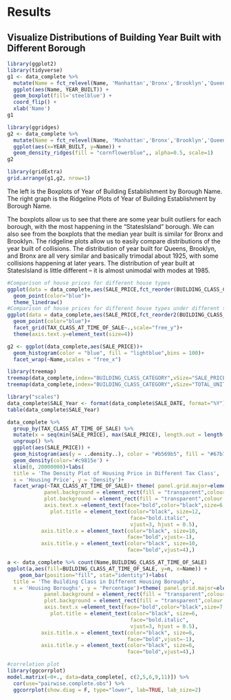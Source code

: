 # Results
## Visualize Distributions of Building Year Built with Different Borough
```r
library(ggplot2)
library(tidyverse)
g1 <- data_complete %>% 
  mutate(Name = fct_relevel(Name, 'Manhattan','Bronx','Brooklyn','Queens','StatesIsland')) %>%
  ggplot(aes(Name, YEAR_BUILT)) +
  geom_boxplot(fill='steelblue') +
  coord_flip() +
  xlab('Name')
g1
```

```r
library(ggridges) 
g2 <- data_complete %>%
  mutate(Name = fct_relevel(Name, 'Manhattan','Bronx','Brooklyn','Queens','StatesIsland')) %>%
  ggplot(aes(x=YEAR_BUILT, y=Name)) +
  geom_density_ridges(fill = "cornflowerblue",, alpha=0.5, scale=1)
g2
```

```r
library(gridExtra)
grid.arrange(g1,g2, nrow=1)
```

The left is the Boxplots of Year of Building Establishment by Borough Name. The right graph is the Ridgeline Plots of Year of Building Establishment by Borough Name.

The boxplots allow us to see that there are some year bulit outliers for each borough, with the most happening in the “StatesIsland” borough. We can also see from the boxplots that the median year built is similar for Bronx and Brooklyn. The ridgeline plots allow us to easily compare distributions of the year built of collisions. The distribution of year built for Queens, Brooklyn, and Bronx are all very similar and basically trimodal about 1925, with some collisions happening at later years. The distribution of year built at StatesIsland is little different – it is almost unimodal with modes at 1985.

```r
#Comparison of house prices for different house types 
ggplot(data = data_complete,aes(SALE_PRICE,fct_reorder(BUILDING_CLASS_CATEGORY,SALE_PRICE)))+
  geom_point(color="blue")+
  theme_linedraw()
#Comparison of house prices for different house types under different tax
ggplot(data = data_complete,aes(SALE_PRICE,fct_reorder2(BUILDING_CLASS_CATEGORY,TAX_CLASS_AT_TIME_OF_SALE,SALE_PRICE)))+
  geom_point(color="blue")+
  facet_grid(TAX_CLASS_AT_TIME_OF_SALE~.,scale="free_y")+
  theme(axis.text.y=element_text(size=4))
```

```r
g2 <- ggplot(data_complete,aes(SALE_PRICE))+
  geom_histogram(color = "blue", fill = "lightblue",bins = 100)+
  facet_wrap(~Name,scales = "free_x")
```

```r
library(treemap)
treemap(data_complete,index="BUILDING_CLASS_CATEGORY",vSize="SALE_PRICE",title = )
treemap(data_complete,index="BUILDING_CLASS_CATEGORY",vSize="TOTAL_UNITS",title = )
```

```r
library("scales")
data_complete$SALE_Year <- format(data_complete$SALE_DATE, format="%Y")
table(data_complete$SALE_Year)

data_complete %>% 
  group_by(TAX_CLASS_AT_TIME_OF_SALE) %>% 
  mutate(x = seq(min(SALE_PRICE), max(SALE_PRICE), length.out = length(SALE_PRICE))) %>% # create x's to use with geom_line()
  ungroup() %>% 
  ggplot(aes(SALE_PRICE)) + 
  geom_histogram(aes(y = ..density..), color = "#b569b5", fill = "#67b7b7",boundary = 10, bins=100) + 
  geom_density(color='#c9815e') +
  xlim(0, 20000000)+labs(
  title = 'The Density Plot of Housing Price in Different Tax Class', 
  x = 'Housing Price', y = 'Density')+
  facet_wrap(~TAX_CLASS_AT_TIME_OF_SALE)+ theme( panel.grid.major=element_line(colour=NA),
            panel.background = element_rect(fill = "transparent",colour = NA),
            plot.background = element_rect(fill = "transparent",colour = NA),
            axis.text.x =element_text(face="bold",color="black",size=6,angle=0),
              plot.title = element_text(color="black", size=12,
                                        face="bold.italic",
                                        vjust=3, hjust = 0.5),
           axis.title.x = element_text(color="black", size=10,
                                       face="bold",vjust=-1),
           axis.title.y = element_text(color="black", size=10,
                                       face="bold",vjust=4),)
```

```r
a <- data_complete %>% count(Name,BUILDING_CLASS_AT_TIME_OF_SALE)
ggplot(a,aes(fill=BUILDING_CLASS_AT_TIME_OF_SALE, y=n, x=Name)) + 
    geom_bar(position="fill", stat="identity")+labs(
  title = 'The Building Class in Different Housing Boroughs', 
  x = 'Housing Boroughs', y = 'Percentage')+theme( panel.grid.major=element_line(colour=NA),
            panel.background = element_rect(fill = "transparent",colour = NA),
            plot.background = element_rect(fill = "transparent",colour = NA),
            axis.text.x =element_text(face="bold",color="black",size=7,angle=45),
              plot.title = element_text(color="black", size=6,
                                        face="bold.italic",
                                        vjust=3, hjust = 0.5),
           axis.title.x = element_text(color="black", size=6,
                                       face="bold",vjust=-1),
           axis.title.y = element_text(color="black", size=6,
                                       face="bold",vjust=4),)
```
```r
#correlation plot
library(ggcorrplot)
model.matrix(~0+., data=data_complete[, c(2,5,6,9,11)]) %>% 
  cor(use="pairwise.complete.obs") %>% 
  ggcorrplot(show.diag = F, type="lower", lab=TRUE, lab_size=2)
```


